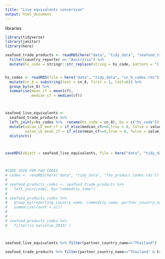 ```yaml
---
title: "Live equivalents conversion"
output: html_document
---
```


libraries

```r

library(tidyverse)
library(janitor)
library(here)

```


```r

seafood_trade_products <- readRDS(here("data", "tidy_data", "seafood_trade_volume_product_weight_by_partner_2019.rds")) #%>% 
  filter(country_reporter == "Australia") %>% 
  mutate(hs_code = stringr::str_replace(string = hs_code, pattern = "[[:punct:]]", replacement =  ""))


hs_codes <- readRDS(file = here("data", "tidy_data", "cn_8_codes.rds")) %>% 
  mutate(cn_8 = substring(text = cn_8, first = 1, last=6)) %>% 
  group_by(cn_8) %>% 
  summarise(mean_cf = mean(cf),
            median_cf = median(cf))



seafood_live_equivalents <- 
  seafood_trade_products %>% 
  left_join(y=hs_codes %>%  rename(hs_code = cn_8), by = c("hs_code")) %>% 
  mutate(value_LE_med_cf = if_else(median_cf==0,true = 0, false = value_2019*median_cf),
         value_LE_mean_cf = if_else(mean_cf==0,true = 0, false = value_2019*mean_cf)) %>% 
  distinct()



saveRDS(object = seafood_live_equivalents, file = here("data", "tidy_data", "seafood_trade_volume_live_equivalent_by_partner_2019.rds"))



#CODE JOIN FOR FAO CODES
# codes <- readRDS(here("data", "tidy_data", "fao_product_codes.rds")) 
# 
# seafood_products_codes <- seafood_trade_products %>% 
#   left_join(codes, by="commodity_name")
# 
# seafood_products_codes %>% 
#   group_by(reporting_country_name, commodity_name, partner_country_name, trade_flow_name, fao_code) %>% 
#   summarise(count = n())
# 
# 
# seafood_products_codes %>% 
#   filter(is.na(value_2019) )



seafood_live_equivalents %>% filter(partner_country_name=="Thailand")

seafood_trade_products %>% filter(partner_country_name=="Thailand" & trade_flow_name == "Imports")


```

